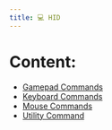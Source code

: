 ```yaml
---
title: 💻 HID
---
```


# Content:
- [Gamepad Commands](/scripting-language/hid/gamepad)
- [Keyboard Commands](/scripting-language/hid/keyboard)
- [Mouse Commands](/scripting-language/hid/mouse)
- [Utility Command](/scripting-language/hid/utilities)
